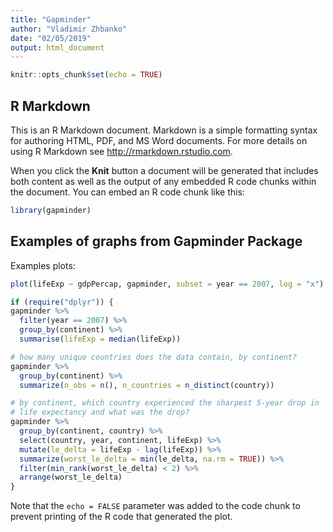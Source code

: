 ```yaml
---
title: "Gapminder"
author: "Vladimir Zhbanko"
date: "02/05/2019"
output: html_document
---
```


```r
knitr::opts_chunk$set(echo = TRUE)
```

## R Markdown

This is an R Markdown document. Markdown is a simple formatting syntax for authoring HTML, PDF, and MS Word documents. For more details on using R Markdown see <http://rmarkdown.rstudio.com>.

When you click the **Knit** button a document will be generated that includes both content as well as the output of any embedded R code chunks within the document. You can embed an R code chunk like this:

```r
library(gapminder)
```

## Examples of graphs from Gapminder Package

Examples plots:

```r
plot(lifeExp ~ gdpPercap, gapminder, subset = year == 2007, log = "x")
```

```r
if (require("dplyr")) {
gapminder %>%
  filter(year == 2007) %>%
  group_by(continent) %>%
  summarise(lifeExp = median(lifeExp))

# how many unique countries does the data contain, by continent?
gapminder %>%
  group_by(continent) %>%
  summarize(n_obs = n(), n_countries = n_distinct(country))

# by continent, which country experienced the sharpest 5-year drop in
# life expectancy and what was the drop?
gapminder %>%
  group_by(continent, country) %>%
  select(country, year, continent, lifeExp) %>%
  mutate(le_delta = lifeExp - lag(lifeExp)) %>%
  summarize(worst_le_delta = min(le_delta, na.rm = TRUE)) %>%
  filter(min_rank(worst_le_delta) < 2) %>%
  arrange(worst_le_delta)
}

```

Note that the `echo = FALSE` parameter was added to the code chunk to prevent printing of the R code that generated the plot.
